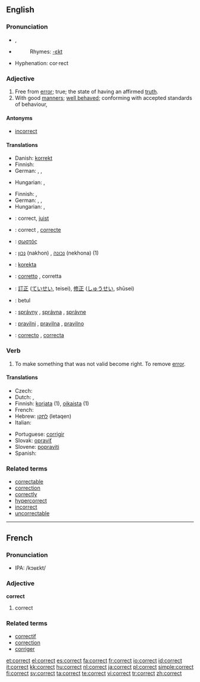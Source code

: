 ==English==

===Pronunciation===
*{{IPA|/kəˈɹɛkt/}}, {{SAMPA|/k@"rEkt/}}
*{{audio|en-us-correct.ogg|Audio (US)}}
*:Rhymes: [[Rhymes:English:-ɛkt|-ɛkt]]
*Hyphenation: cor·rect

===Adjective===
{{en-adj}}

# Free from [[error]]; true; the state of having an affirmed [[truth]].
# With good [[manners]]; [[well behaved]]; conforming with accepted standards of behaviour,

====Antonyms====
*[[incorrect]]

====Translations====
{{trans-top|free from error}}
* Danish: [[korrekt]]
* Finnish: {{t+|fi|oikea}}
* German: {{t+|de|korrekt}}, {{t+|de|richtig}}, {{t+|de|einwandfrei}}
{{trans-mid}}
* Hungarian: {{t|hu|hibátlan}}, {{t+|hu|helyes}}
{{trans-bottom}}

{{trans-top|with good manners}}
* Finnish: {{t-|fi|korrekti}}, {{t+|fi|asiallinen}}
* German: {{t+|de|einwandfrei}}, {{t+|de|ordnungsgemäß}}, {{t+|de|zutreffend}}
* Hungarian: {{t|hu|illő}}, {{t|hu|korrekt}}
{{trans-mid}}
{{trans-bottom}}

{{checktrans-top}}
*{{ttbc|Dutch}}: correct, [[juist]]
*{{ttbc|French}}: correct {{m}}, [[correcte]] {{f}}
*{{ttbc|Greek}}: [[σωστός]] {{m}}
*{{ttbc|Hebrew}}: [[נכון]] (nakhon) {{m}}, [[נכונה]] (nekhona) {{f}} (1)
*{{ttbc|Ido}}: [[korekta]]
{{checktrans-mid}}
*{{ttbc|Italian}}: [[corretto]] {{m}}, corretta {{f}}
*{{ttbc|Japanese}}: [[訂正]] ([[ていせい]], teisei), [[修正]] ([[しゅうせい]], shūsei)
*{{ttbc|Malaysian}}: betul
*{{ttbc|Slovak}}: [[správny]] {{m}}, [[správna]] {{f}}, [[správne]] {{n}}
*{{ttbc|Slovene}}: [[pravilni]] {{m}}, [[pravilna]] {{f}}, [[pravilno]] {{n}}
*{{ttbc|Spanish}}: [[correcto]] {{m}}, [[correcta]] {{f}}
{{checktrans-bottom}}

===Verb===
{{en-verb}}

# To make something that was not valid become right.  To remove [[error]].

====Translations====
{{trans-top|To make something that was not valid become right}}
* Czech: {{t-|cs|opravit}}
* Dutch: {{t+|nl|corrigeren}}, {{t+|nl|verbeteren}}
* Finnish: [[korjata]] (1), [[oikaista]] (1)
* French: {{t+|fr|corriger}}
* Hebrew: [[לתקן]] (letaqen)
* Italian: {{t+|it|correggere}}
{{trans-mid}}
* Portuguese: [[corrigir]]
* Slovak: [[opraviť]]
* Slovene: [[popraviti]]
* Spanish: {{t+|es|corregir}}
{{trans-bottom}}

===Related terms===
*[[correctable]]
*[[correction]]
*[[correctly]]
*[[hypercorrect]]
*[[incorrect]]
*[[uncorrectable]]

----

==French==

===Pronunciation===
*IPA: /kɔʁɛkt/

===Adjective===
'''correct'''

# correct

===Related terms===
*[[correctif]]
*[[correction]]
*[[corriger]]

[[et:correct]]
[[el:correct]]
[[es:correct]]
[[fa:correct]]
[[fr:correct]]
[[io:correct]]
[[id:correct]]
[[it:correct]]
[[kk:correct]]
[[hu:correct]]
[[nl:correct]]
[[ja:correct]]
[[pl:correct]]
[[simple:correct]]
[[fi:correct]]
[[sv:correct]]
[[ta:correct]]
[[te:correct]]
[[vi:correct]]
[[tr:correct]]
[[zh:correct]]